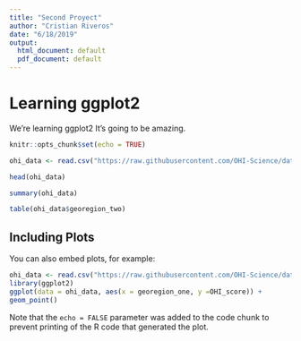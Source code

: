 ```yaml
---
title: "Second Proyect"
author: "Cristian Riveros"
date: "6/18/2019"
output:
  html_document: default
  pdf_document: default
---
```



# Learning ggplot2

We're learning ggplot2 It's going to be amazing. 

```r
knitr::opts_chunk$set(echo = TRUE)
```




```r


ohi_data <- read.csv("https://raw.githubusercontent.com/OHI-Science/data-science-training/master/data/OHI_global_data.csv")

head(ohi_data)

summary(ohi_data)

table(ohi_data$georegion_two)
```

## Including Plots

You can also embed plots, for example:

```r
ohi_data <- read.csv("https://raw.githubusercontent.com/OHI-Science/data-science-training/master/data/OHI_global_data.csv")
library(ggplot2)
ggplot(data = ohi_data, aes(x = georegion_one, y =OHI_score)) + 
geom_point()
```

Note that the `echo = FALSE` parameter was added to the code chunk to prevent printing of the R code that generated the plot.
